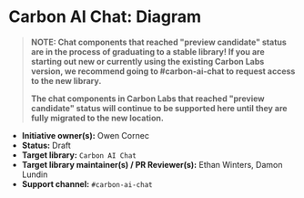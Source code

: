 
<Meta of={elementStories} />

# Carbon AI Chat: Diagram

> **NOTE: Chat components that reached "preview candidate" status are in the process of graduating to a stable library! If you are starting out new or currently using the existing Carbon Labs version, we recommend going to #carbon-ai-chat to request access to the new library.**
>
> **The chat components in Carbon Labs that reached "preview candidate" status will continue to be supported here until they are fully migrated to the new location.**

* **Initiative owner(s):** Owen Cornec
* **Status:** Draft
* **Target library:** `Carbon AI Chat`
* **Target library maintainer(s) / PR Reviewer(s):** Ethan Winters, Damon Lundin
* **Support channel:** `#carbon-ai-chat`


<Canvas of={elementStories.Showcase} />